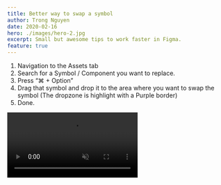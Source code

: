 ```yaml
---
title: Better way to swap a symbol
author: Trong Nguyen
date: 2020-02-16
hero: ./images/hero-2.jpg
excerpt: Small but awesome tips to work faster in Figma.
feature: true
---
```


<div class="Grid Col2">
<p>

1. Navigation to the Assets tab
2. Search for a Symbol / Component you want to replace.
3. Press “⌘ + Option”
4. Drag that symbol and drop it to the area where you want to swap the symbol (The dropzone is highlight with a Purple border)
5. Done.

</p>

<div class="video">
  <video autoplay loop muted playsinline src="https://video.twimg.com/ext_tw_video/1234011810363105280/pu/vid/1280x720/l3TqpDZQRU8SRg0e.mp4"></video>
</div>
</div>